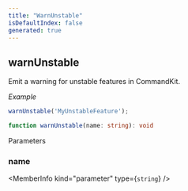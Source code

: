 ```yaml
---
title: "WarnUnstable"
isDefaultIndex: false
generated: true
---
```



<!-- This file was generated from the CommandKit source. Do not modify. Instead, re-run the "docgen" script -->


## warnUnstable

<GenerationInfo sourceFile="packages/commandkit/src/utils/warn-unstable.ts" sourceLine="17" packageName="commandkit" />

Emit a warning for unstable features in CommandKit.



*Example*

```ts
warnUnstable('MyUnstableFeature');
```

```ts title="Signature"
function warnUnstable(name: string): void
```
Parameters

### name

<MemberInfo kind="parameter" type={`string`} />

